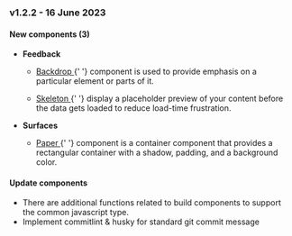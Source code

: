 <h3
  style={{
    marginTop: 20,
    marginBottom: 20,
    backgroundColor: '#1fafed',
    color: '#ffffff',
    padding: 10,
  }}
>
  v1.2.2 - 16 June 2023
</h3>

#### New components (3)

<ul>
  <li>
    <b>Feedback</b>
    <ul>
      <li>
        <p>
          <a
            class="link"
            target="_blank"
            href={`${window.location.origin}/?path=/story/components-feedback-backdrop--description`}
          >
            Backdrop
          </a>{' '}
          component is used to provide emphasis on a particular element or parts of it.
        </p>
      </li>
      <li>
        <p>
          <a
            class="link"
            target="_blank"
            href={`${window.location.origin}/?path=/story/components-feedback-skeleton--description`}
          >
            Skeleton
          </a>{' '}
          display a placeholder preview of your content before the data gets loaded to reduce load-time frustration.
        </p>
      </li>
    </ul>
  </li>
  <li>
    <b>Surfaces</b>
    <ul>
      <li>
        <p>
          <a
            class="link"
            target="_blank"
            href={`${window.location.origin}/?path=/story/components-surfaces-paper--description`}
          >
            Paper
          </a>{' '}
          component is a container component that provides a rectangular container with a shadow, padding, and a background color.
        </p>
      </li>
    </ul>
  </li>
</ul>

#### Update components

<ul>
  <li>There are additional functions related to build components to support the common javascript type.</li>
  <li>Implement commitlint & husky for standard git commit message</li>
</ul>